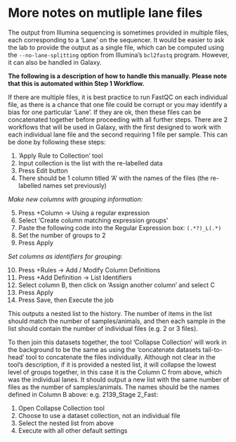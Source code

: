 # More notes on mutliple lane files {#multiple-lane-files}
The output from Illumina sequencing is sometimes provided in multiple files, each corresponding to a ‘Lane’ on the sequencer. It would be easier to ask the lab to provide the output as a single file, which can be computed using the `--no-lane-splitting` option from Illumina's `bcl2fastq` program. However, it can also be handled in Galaxy. 

__The following is a description of how to handle this manually. Please note that this is automated within Step 1 Workflow.__

If there are multiple files, it is best practice to run FastQC on each individual file, as there is a chance that one file could be corrupt or you may identify a bias for one particular ‘Lane’. If they are ok, then these files can be concatenated together before proceeding with all further steps. There are 2 workflows that will be used in Galaxy, with the first designed to work with each individual lane file and the second requiring 1 file per sample. This can be done by following these steps:


1. ‘Apply Rule to Collection’ tool
2. Input collection is the list with the re-labelled data
3. Press Edit button
4. There should be 1 column titled ‘A’ with the names of the files (the re-labelled names set previously)

_Make new columns with grouping information:_

5.	Press +Column -> Using a regular expression
6.	Select ‘Create column matching expression groups’
7.	Paste the following code into the Regular Expression box: `(.*?)_L(.*)`
8.	Set the number of groups to 2
9.	Press Apply


_Set columns as identifiers for grouping:_

10.	Press +Rules -> Add / Modify Column Definitions
11.	Press +Add Definition -> List Identifiers
12.	Select column B, then click on ‘Assign another column’ and select C
13.	Press Apply
14.	Press Save, then Execute the job


This outputs a nested list to the history. The number of items in the list should match the number of samples/animals, and then each sample in the list should contain the number of individual files (e.g. 2 or 3 files).


To then join this datasets together, the tool 'Collapse Collection' will work in the background to be the same as using the ‘concatenate datasets tail-to-head’ tool to concatenate the files individually. Although not clear in the tool’s description, if it is provided a nested list, it will collapse the lowest level of groups together, in this case it is the Column C from above, which was the individual lanes. It should output a new list with the same number of files as the number of samples/animals. The names should be the names defined in Column B above: e.g. 2139_Stage 2_Fast:


1.	Open Collapse Collection tool
2.	Choose to use a dataset collection, not an individual file
3.	Select the nested list from above
4.	Execute with all other default settings
